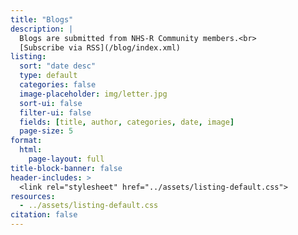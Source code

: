 ```yaml
---
title: "Blogs"
description: |
  Blogs are submitted from NHS-R Community members.<br>
  [Subscribe via RSS](/blog/index.xml)
listing: 
  sort: "date desc"
  type: default
  categories: false
  image-placeholder: img/letter.jpg
  sort-ui: false
  filter-ui: false
  fields: [title, author, categories, date, image]
  page-size: 5
format: 
  html: 
    page-layout: full
title-block-banner: false
header-includes: >
  <link rel="stylesheet" href="../assets/listing-default.css">
resources:
  - ../assets/listing-default.css
citation: false
---
```


<!-- Image by <a href="https://pixabay.com/users/andrys-439428/?utm_source=link-attribution&utm_medium=referral&utm_campaign=image&utm_content=447577">Andrys Stienstra</a> from <a href="https://pixabay.com//?utm_source=link-attribution&utm_medium=referral&utm_campaign=image&utm_content=447577">Pixabay</a> -->
